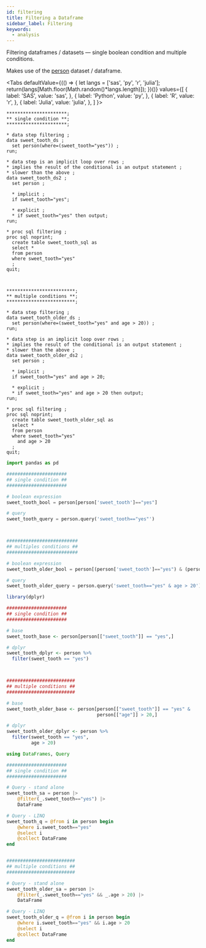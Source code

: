 ```yaml
---
id: filtering
title: Filtering a Dataframe
sidebar_label: Filtering
keywords:
  - analysis
---
```


Filtering dataframes / datasets &mdash; single boolean condition and multiple conditions.

Makes use of the [person](../gettingstarted/rowwiseinit) dataset / dataframe.


<Tabs
  defaultValue={(() => {
    let langs = ['sas', 'py', 'r', 'julia'];
    return(langs[Math.floor(Math.random()*langs.length)]);
  })()}
  values={[
    { label: 'SAS', value: 'sas', },
    { label: 'Python', value: 'py', },
    { label: 'R', value: 'r', },
    { label: 'Julia', value: 'julia', },
  ]
}>
<TabItem value="sas">

```sas
**********************;
** single condition **;
**********************;

* data step filtering ;
data sweet_tooth_ds ;
  set person(where=(sweet_tooth="yes")) ;
run;

* data step is an implicit loop over rows ;
* implies the result of the conditional is an output statement ;
* slower than the above ;
data sweet_tooth_ds2 ;
  set person ;
  
  * implicit ;
  if sweet_tooth="yes";
  
  * explicit ;
  * if sweet_tooth="yes" then output;
run;

* proc sql filtering ;
proc sql noprint;
  create table sweet_tooth_sql as
  select *
  from person
  where sweet_tooth="yes"
  ;
quit;



*************************;
** multiple conditions **;
*************************;

* data step filtering ;
data sweet_tooth_older_ds ;
  set person(where=(sweet_tooth="yes" and age > 20)) ;
run;

* data step is an implicit loop over rows ;
* implies the result of the conditional is an output statement ;
* slower than the above ;
data sweet_tooth_older_ds2 ;
  set person ;
  
  * implicit ;
  if sweet_tooth="yes" and age > 20;
  
  * explicit ;
  * if sweet_tooth="yes" and age > 20 then output;
run;

* proc sql filtering ;
proc sql noprint;
  create table sweet_tooth_older_sql as
  select *
  from person
  where sweet_tooth="yes"
    and age > 20
  ;
quit;
```

</TabItem>
<TabItem value="py">

```py
import pandas as pd

######################
## single condition ##
######################

# boolean expression
sweet_tooth_bool = person[person['sweet_tooth']=="yes"]

# query
sweet_tooth_query = person.query('sweet_tooth=="yes"')



##########################
## multiples conditions ##
##########################

# boolean expression
sweet_tooth_older_bool = person[(person['sweet_tooth']=="yes") & (person['age'] > 20)]

# query
sweet_tooth_older_query = person.query('sweet_tooth=="yes" & age > 20')
```

</TabItem>
<TabItem value="r">

```r
library(dplyr)

######################
## single condition ##
######################

# base
sweet_tooth_base <- person[person[["sweet_tooth"]] == "yes",]

# dplyr
sweet_tooth_dplyr <- person %>%
  filter(sweet_tooth == "yes")



#########################
## multiple conditions ##
#########################

# base
sweet_tooth_older_base <- person[person[["sweet_tooth"]] == "yes" &
                                 person[["age"]] > 20,]

# dplyr
sweet_tooth_older_dplyr <- person %>%
  filter(sweet_tooth == "yes",
         age > 20)
```

</TabItem>
<TabItem value="julia">

```julia
using DataFrames, Query

######################
## single condition ##
######################

# Query - stand alone
sweet_tooth_sa = person |>
    @filter(_.sweet_tooth=="yes") |>
    DataFrame

# Query - LINQ
sweet_tooth_q = @from i in person begin
    @where i.sweet_tooth=="yes"
    @select i
    @collect DataFrame
end


#########################
## multiple conditions ##
#########################

# Query - stand alone
sweet_tooth_older_sa = person |>
    @filter(_.sweet_tooth=="yes" && _.age > 20) |>
    DataFrame

# Query - LINQ
sweet_tooth_older_q = @from i in person begin
    @where i.sweet_tooth=="yes" && i.age > 20
    @select i
    @collect DataFrame
end
```

</TabItem>
</Tabs>
